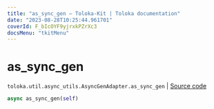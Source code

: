 ```yaml
---
title: "as_sync_gen — Toloka-Kit | Toloka documentation"
date: "2023-08-28T10:25:44.961701"
coverId: F_bIcOYF9yjrxkPZrXc3
docsMenu: "tkitMenu"
---
```


# as_sync_gen

`toloka.util.async_utils.AsyncGenAdapter.as_sync_gen` | [Source code](https://github.com/Toloka/toloka-kit/blob/v1.2.1/src/util/async_utils.py#L376)

```python
async as_sync_gen(self)
```